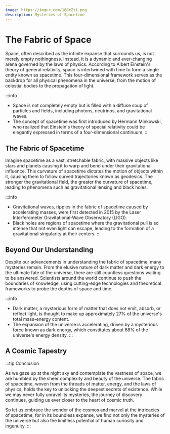 ```yaml
---
image: https://imgur.com/168rZti.png
description: Mysteries of Spacetime
---
```


# The Fabric of Space

Space, often described as the infinite expanse that surrounds us, is not merely empty nothingness. Instead, it is a dynamic and ever-changing arena governed by the laws of physics. According to Albert Einstein's theory of general relativity, space is intertwined with time to form a single entity known as spacetime. This four-dimensional framework serves as the backdrop for all physical phenomena in the universe, from the motion of celestial bodies to the propagation of light.

:::info
- Space is not completely empty but is filled with a diffuse soup of particles and fields, including photons, neutrinos, and gravitational waves.
- The concept of spacetime was first introduced by Hermann Minkowski, who realized that Einstein's theory of special relativity could be elegantly expressed in terms of a four-dimensional continuum.
:::

## The Fabric of Spacetime

Imagine spacetime as a vast, stretchable fabric, with massive objects like stars and planets causing it to warp and bend under their gravitational influence. This curvature of spacetime dictates the motion of objects within it, causing them to follow curved trajectories known as geodesics. The stronger the gravitational field, the greater the curvature of spacetime, leading to phenomena such as gravitational lensing and black holes.

:::info
- Gravitational waves, ripples in the fabric of spacetime caused by accelerating masses, were first detected in 2015 by the Laser Interferometer Gravitational-Wave Observatory (LIGO).
- Black holes are regions of spacetime where the gravitational pull is so intense that not even light can escape, leading to the formation of a gravitational singularity at their centers.
:::

## Beyond Our Understanding

Despite our advancements in understanding the fabric of spacetime, many mysteries remain. From the elusive nature of dark matter and dark energy to the ultimate fate of the universe, there are still countless questions waiting to be answered. Scientists around the world continue to push the boundaries of knowledge, using cutting-edge technologies and theoretical frameworks to probe the depths of space and time.

:::info
- Dark matter, a mysterious form of matter that does not emit, absorb, or reflect light, is thought to make up approximately 27% of the universe's total mass-energy content.
- The expansion of the universe is accelerating, driven by a mysterious force known as dark energy, which constitutes about 68% of the universe's energy density.
:::

## A Cosmic Tapestry

:::tip Conclusion

As we gaze up at the night sky and contemplate the vastness of space, we are humbled by the sheer complexity and beauty of the universe. The fabric of spacetime, woven from the threads of matter, energy, and the laws of physics, holds the key to unlocking the deepest secrets of existence. While we may never fully unravel its mysteries, the journey of discovery continues, guiding us ever closer to the heart of cosmic truth.

So let us embrace the wonder of the cosmos and marvel at the intricacies of spacetime, for in its boundless expanse, we find not only the mysteries of the universe but also the limitless potential of human curiosity and ingenuity.
:::
